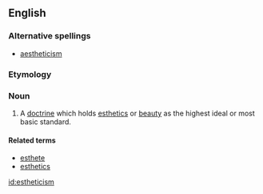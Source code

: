 ==English==

===Alternative spellings===
*[[aestheticism]]

===Etymology===
{{suffix|esthetic|ism}}

===Noun===
{{en-noun}}
# A [[doctrine]] which holds [[esthetic]]s or [[beauty]] as the highest ideal or most basic standard.

====Related terms====
*[[esthete]]
*[[esthetics]]

[[id:estheticism]]